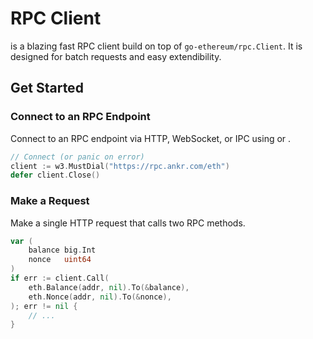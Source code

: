 

# RPC Client

<RefLink title="w3.Client" /> is a blazing fast RPC client build on top of `go-ethereum/rpc.Client`. It is designed for batch requests and easy extendibility.

## Get Started

<Steps>

### Connect to an RPC Endpoint

Connect to an RPC endpoint via HTTP, WebSocket, or IPC using <RefLink title="w3.Dial" /> or <RefLink title="w3.MustDial" />.

```go
// Connect (or panic on error)
client := w3.MustDial("https://rpc.ankr.com/eth")
defer client.Close()
```

### Make a Request

Make a single HTTP request that calls two RPC methods.

```go
var (
    balance big.Int
    nonce   uint64
)
if err := client.Call(
    eth.Balance(addr, nil).To(&balance),
    eth.Nonce(addr, nil).To(&nonce),
); err != nil {
    // ...
}
```

</Steps>
